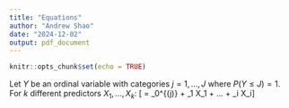 ```yaml
---
title: "Equations"
author: "Andrew Shao"
date: "2024-12-02"
output: pdf_document
---
```


```r
knitr::opts_chunk$set(echo = TRUE)
```

Let $Y$ be an ordinal variable with categories $j=1,...,J$ where $P(Y\leq J) = 1$. For $k$ different predictors $X_1,...,X_k$:
\[\log\frac{P(Y\leq j)}{P(Y > j)} = \beta_0^{(j)} + \beta_1 X_1 + ... + \beta_i X_i\]
